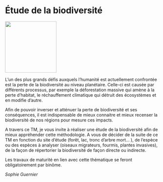 # Étude de la biodiversité

::: {.center data-latex=""}
![](images/etude-de-la-biodiversite.jpg){height=12em}
:::

L'un des plus grands défis auxquels l'humanité est actuellement confrontée est la perte de la biodiversité au niveau planétaire. Celle-ci est causée par différents processus, par exemple la déforestation massive qui amène à la perte d'habitat, le réchauffement climatique qui détruit des écosystèmes et en modifie d'autre.

Afin de pouvoir inverser et atténuer la perte de biodiversité et ses conséquences, il est indispensable de mieux connaitre et mieux recenser la biodiversité de nos régions pour mesure ces impacts.

A travers ce TM, je vous invite à réaliser une étude de la biodiversité afin de mieux appréhender cette méthodologie. A vous de décider de la suite de ce TM en fonction du site d'étude (forêt, lac, tronc d'arbre mort… ), de l'espèce ou des espèces à analyser (oiseaux migrateurs, fourmis, plantes invasives), de la façon de répertorier la biodiversité de façon directe ou indirecte.

Les travaux de maturité en lien avec cette thématique se feront obligatoirement par binôme.

::: {.signature data-latex=""}
_Sophie Guernier_
:::